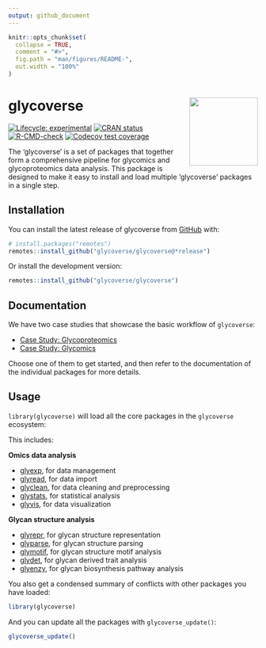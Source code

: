 ```yaml
---
output: github_document
---
```


<!-- README.md is generated from README.Rmd. Please edit that file -->

```r
knitr::opts_chunk$set(
  collapse = TRUE,
  comment = "#>",
  fig.path = "man/figures/README-",
  out.width = "100%"
)
```

# glycoverse <a href="https://glycoverse.github.io/glycoverse/"><img src="man/figures/logo.png" align="right" height="138" /></a>

<!-- badges: start -->
[![Lifecycle: experimental](https://img.shields.io/badge/lifecycle-experimental-orange.svg)](https://lifecycle.r-lib.org/articles/stages.html#experimental)
[![CRAN status](https://www.r-pkg.org/badges/version/glycoverse)](https://CRAN.R-project.org/package=glycoverse)
[![R-CMD-check](https://github.com/glycoverse/glycoverse/actions/workflows/R-CMD-check.yaml/badge.svg)](https://github.com/glycoverse/glycoverse/actions/workflows/R-CMD-check.yaml)
[![Codecov test coverage](https://codecov.io/gh/glycoverse/glycoverse/graph/badge.svg)](https://app.codecov.io/gh/glycoverse/glycoverse)
<!-- badges: end -->

The 'glycoverse' is a set of packages that together form a comprehensive pipeline for glycomics and glycoproteomics data analysis.
This package is designed to make it easy to install and load multiple 'glycoverse' packages in a single step.

## Installation

You can install the latest release of glycoverse from [GitHub](https://github.com/) with:

``` r
# install.packages("remotes")
remotes::install_github("glycoverse/glycoverse@*release")
```

Or install the development version:

``` r
remotes::install_github("glycoverse/glycoverse")
```

## Documentation

We have two case studies that showcase the basic workflow of `glycoverse`:

- [Case Study: Glycoproteomics](https://glycoverse.github.io/glycoverse/articles/case-study-1.html)
- [Case Study: Glycomics](https://glycoverse.github.io/glycoverse/articles/case-study-2.html)

Choose one of them to get started, and then refer to the documentation of the individual packages for more details.

## Usage

`library(glycoverse)` will load all the core packages in the `glycoverse` ecosystem:

This includes:

**Omics data analysis**

- [glyexp](glycoverse.github.io/glyexp/), for data management
- [glyread](glycoverse.github.io/glyread/), for data import
- [glyclean](glycoverse.github.io/glyclean/), for data cleaning and preprocessing
- [glystats](glycoverse.github.io/glystats/), for statistical analysis
- [glyvis](glycoverse.github.io/glyvis/), for data visualization

**Glycan structure analysis**

- [glyrepr](glycoverse.github.io/glyrepr/), for glycan structure representation
- [glyparse](glycoverse.github.io/glyparse/), for glycan structure parsing
- [glymotif](glycoverse.github.io/glymotif/), for glycan structure motif analysis
- [glydet](glycoverse.github.io/glydet/), for glycan derived trait analysis
- [glyenzy](glycoverse.github.io/glyenzy/), for glycan biosynthesis pathway analysis

You also get a condensed summary of conflicts with other packages you have loaded:

```r
library(glycoverse)
```

And you can update all the packages with `glycoverse_update()`:

```r
glycoverse_update()
```